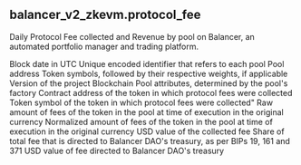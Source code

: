 ## balancer_v2_zkevm.protocol_fee 
Daily Protocol Fee collected and Revenue by pool on Balancer, an automated portfolio manager and trading platform.


<ParamField path="day">
Block date in UTC
</ParamField>
<ParamField path="pool_id">
Unique encoded identifier that refers to each pool
</ParamField>
<ParamField path="pool_address">
Pool address
</ParamField>
<ParamField path="pool_symbol">
Token symbols, followed by their respective weights, if applicable
</ParamField>
<ParamField path="version">
Version of the project
</ParamField>
<ParamField path="blockchain">
Blockchain
</ParamField>
<ParamField path="pool_type">
Pool attributes, determined by the pool&#x27;s factory
</ParamField>
<ParamField path="token_address">
Contract address of the token in which protocol fees were collected
</ParamField>
<ParamField path="token_symbol">
Token symbol of the token in which protocol fees were collected&quot;
</ParamField>
<ParamField path="token_amount_raw">
Raw amount of fees of the token in the pool at time of execution in the original currency
</ParamField>
<ParamField path="token_amount">
Normalized amount of fees of the token in the pool at time of execution in the original currency
</ParamField>
<ParamField path="protocol_fee_collected_usd">
USD value of the collected fee
</ParamField>
<ParamField path="treasury_share">
Share of total fee that is directed to Balancer DAO&#x27;s treasury, as per BIPs 19, 161 and 371
</ParamField>
<ParamField path="treasury_revenue_usd">
USD value of fee directed to Balancer DAO&#x27;s treasury
</ParamField>
